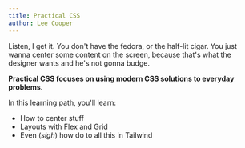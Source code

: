 ```yaml
---
title: Practical CSS
author: Lee Cooper
---
```



<AuthorBlurb
  github="lee-cooper"
  fullName="Lee Cooper"
  description="Hypertheory-Labs"
  created="8/12/2022"
/>

Listen, I get it. You don't have the fedora, or the half-lit cigar.
You just wanna center some content on the screen, because that's what the designer wants
and he's not gonna budge.

**Practical CSS focuses on using modern CSS solutions to everyday problems.**

In this learning path, you'll learn:

- How to center stuff
- Layouts with Flex and Grid
- Even (_sigh_) how do to all this in Tailwind
